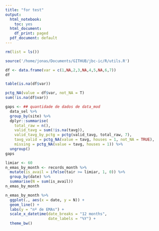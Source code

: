 ```yaml
---
title: "for test"
output:
  html_notebook:
    toc: yes
  html_document:
    df_print: paged
  pdf_document: default
---
```


```r
rm(list = ls())
```

```r
source('/home/jonas/Documents/GITHUB/jbc-ic/R/utils.R')
```


```r
df <- data.frame(var = c(1,NA,2,3,NA,4,5,NA,6,7))
df

table(is.na(df$var))
```

```r
pctg_NA(value = df$var, not_NA = T)
sum(!is.na(df$var))
```

```r
gaps <- ## quantidade de dados de data_mod
  data_sel %>%
  group_by(site) %>%
  dplyr::summarise(
    total_raw = n(),
    valid_tavg = sum(!is.na(tavg)),
    valid_tavg_by_pctg = pctg(valid_tavg, total_raw, 7),
    tavg_valid = pctg_NA(value = tavg, houses = 1, not_NA = TRUE),
    missing = pctg_NA(value = tavg, houses = 1)) %>% 
  ungroup()
gaps
```



































```r
limiar <- 60
n_emas_by_month <- records_month %>% 
  mutate(is_avail = ifelse(tair >= limiar, 1, 0)) %>%
  group_by(date) %>%
  summarise(N = sum(is_avail))
n_emas_by_month

n_emas_by_month %>%
  ggplot(., aes(x = date, y = N)) +
  geom_line() +
  labs(y = "nº de EMAs") +
  scale_x_datetime(date_breaks = "12 months", 
                   date_labels = "%Y") +
  theme_bw()

```


















